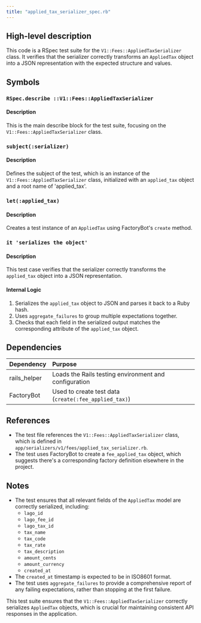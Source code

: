 ```yaml
---
title: "applied_tax_serializer_spec.rb"
---
```


## High-level description
This code is a RSpec test suite for the `V1::Fees::AppliedTaxSerializer` class. It verifies that the serializer correctly transforms an `AppliedTax` object into a JSON representation with the expected structure and values.

## Symbols

### `RSpec.describe ::V1::Fees::AppliedTaxSerializer`
#### Description
This is the main describe block for the test suite, focusing on the `V1::Fees::AppliedTaxSerializer` class.

### `subject(:serializer)`
#### Description
Defines the subject of the test, which is an instance of the `V1::Fees::AppliedTaxSerializer` class, initialized with an `applied_tax` object and a root name of 'applied_tax'.

### `let(:applied_tax)`
#### Description
Creates a test instance of an `AppliedTax` using FactoryBot's `create` method.

### `it 'serializes the object'`
#### Description
This test case verifies that the serializer correctly transforms the `applied_tax` object into a JSON representation.

#### Internal Logic
1. Serializes the `applied_tax` object to JSON and parses it back to a Ruby hash.
2. Uses `aggregate_failures` to group multiple expectations together.
3. Checks that each field in the serialized output matches the corresponding attribute of the `applied_tax` object.

## Dependencies
| Dependency | Purpose |
|:-----------|:--------|
| rails_helper | Loads the Rails testing environment and configuration |
| FactoryBot | Used to create test data (`create(:fee_applied_tax)`) |

## References
- The test file references the `V1::Fees::AppliedTaxSerializer` class, which is defined in `app/serializers/v1/fees/applied_tax_serializer.rb`.
- The test uses FactoryBot to create a `fee_applied_tax` object, which suggests there's a corresponding factory definition elsewhere in the project.

## Notes
- The test ensures that all relevant fields of the `AppliedTax` model are correctly serialized, including:
  - `lago_id`
  - `lago_fee_id`
  - `lago_tax_id`
  - `tax_name`
  - `tax_code`
  - `tax_rate`
  - `tax_description`
  - `amount_cents`
  - `amount_currency`
  - `created_at`
- The `created_at` timestamp is expected to be in ISO8601 format.
- The test uses `aggregate_failures` to provide a comprehensive report of any failing expectations, rather than stopping at the first failure.

This test suite ensures that the `V1::Fees::AppliedTaxSerializer` correctly serializes `AppliedTax` objects, which is crucial for maintaining consistent API responses in the application.